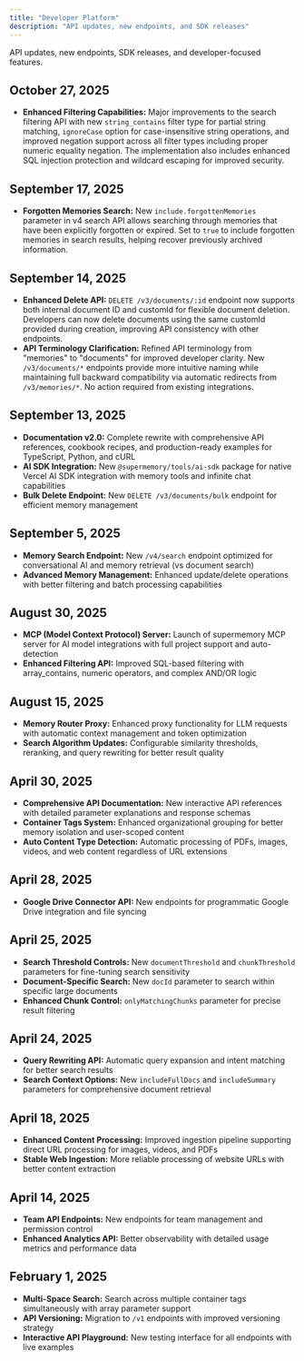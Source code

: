 ```yaml
---
title: "Developer Platform"
description: "API updates, new endpoints, and SDK releases"
---
```



API updates, new endpoints, SDK releases, and developer-focused features.

## October 27, 2025

- **Enhanced Filtering Capabilities:** Major improvements to the search filtering API with new `string_contains` filter type for partial string matching, `ignoreCase` option for case-insensitive string operations, and improved negation support across all filter types including proper numeric equality negation. The implementation also includes enhanced SQL injection protection and wildcard escaping for improved security.

## September 17, 2025

- **Forgotten Memories Search:** New `include.forgottenMemories` parameter in v4 search API allows searching through memories that have been explicitly forgotten or expired. Set to `true` to include forgotten memories in search results, helping recover previously archived information.

## September 14, 2025

- **Enhanced Delete API:** `DELETE /v3/documents/:id` endpoint now supports both internal document ID and customId for flexible document deletion. Developers can now delete documents using the same customId provided during creation, improving API consistency with other endpoints.
- **API Terminology Clarification:** Refined API terminology from "memories" to "documents" for improved developer clarity. New `/v3/documents/*` endpoints provide more intuitive naming while maintaining full backward compatibility via automatic redirects from `/v3/memories/*`. No action required from existing integrations.

## September 13, 2025

- **Documentation v2.0:** Complete rewrite with comprehensive API references, cookbook recipes, and production-ready examples for TypeScript, Python, and cURL
- **AI SDK Integration:** New `@supermemory/tools/ai-sdk` package for native Vercel AI SDK integration with memory tools and infinite chat capabilities
- **Bulk Delete Endpoint:** New `DELETE /v3/documents/bulk` endpoint for efficient memory management

## September 5, 2025

- **Memory Search Endpoint:** New `/v4/search` endpoint optimized for conversational AI and memory retrieval (vs document search)
- **Advanced Memory Management:** Enhanced update/delete operations with better filtering and batch processing capabilities

## August 30, 2025

- **MCP (Model Context Protocol) Server:** Launch of supermemory MCP server for AI model integrations with full project support and auto-detection
- **Enhanced Filtering API:** Improved SQL-based filtering with array_contains, numeric operators, and complex AND/OR logic

## August 15, 2025

- **Memory Router Proxy:** Enhanced proxy functionality for LLM requests with automatic context management and token optimization
- **Search Algorithm Updates:** Configurable similarity thresholds, reranking, and query rewriting for better result quality

## April 30, 2025

- **Comprehensive API Documentation:** New interactive API references with detailed parameter explanations and response schemas
- **Container Tags System:** Enhanced organizational grouping for better memory isolation and user-scoped content
- **Auto Content Type Detection:** Automatic processing of PDFs, images, videos, and web content regardless of URL extensions

## April 28, 2025

- **Google Drive Connector API:** New endpoints for programmatic Google Drive integration and file syncing

## April 25, 2025

- **Search Threshold Controls:** New `documentThreshold` and `chunkThreshold` parameters for fine-tuning search sensitivity
- **Document-Specific Search:** New `docId` parameter to search within specific large documents
- **Enhanced Chunk Control:** `onlyMatchingChunks` parameter for precise result filtering

## April 24, 2025

- **Query Rewriting API:** Automatic query expansion and intent matching for better search results
- **Search Context Options:** New `includeFullDocs` and `includeSummary` parameters for comprehensive document retrieval

## April 18, 2025

- **Enhanced Content Processing:** Improved ingestion pipeline supporting direct URL processing for images, videos, and PDFs
- **Stable Web Ingestion:** More reliable processing of website URLs with better content extraction

## April 14, 2025

- **Team API Endpoints:** New endpoints for team management and permission control
- **Enhanced Analytics API:** Better observability with detailed usage metrics and performance data

## February 1, 2025

- **Multi-Space Search:** Search across multiple container tags simultaneously with array parameter support
- **API Versioning:** Migration to `/v1` endpoints with improved versioning strategy
- **Interactive API Playground:** New testing interface for all endpoints with live examples
